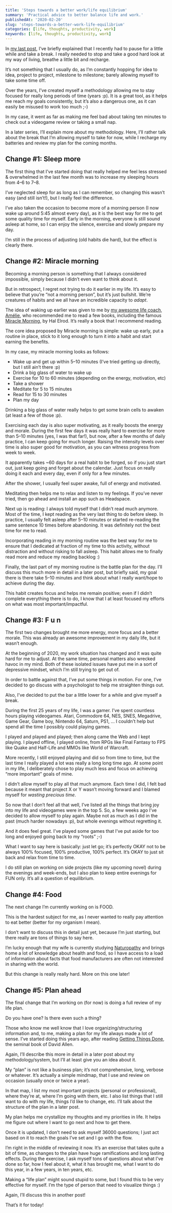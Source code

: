```yaml
---
title: 'Steps towards a better work/life equilibrium'
summary: 'Practical advice to better balance life and work.'
publishedAt: '2020-02-20'
slug: 'steps-towards-a-better-work-life-equilibrium'
categories: [life, thoughts, productivity, work]
keywords: [life, thoughts, productivity, work]
---
```


In [my last post](https://medium.com/@dSebastien/work-life-equilibrium-5227ced1987f), I’ve briefly explained that I recently had to pause for a little while and take a break. I really needed to stop and take a good hard look at my way of living, breathe a little bit and recharge.

It’s not something that I usually do, as I’m constantly hopping for idea to idea, project to project, milestone to milestone; barely allowing myself to take some time off.

Over the years, I’ve created myself a methodology allowing me to stay focused for really long periods of time (years :p). It is a great tool, as it helps me reach my goals consistently, but it’s also a dangerous one, as it can easily be misused to work too much ;-)

In my case, it went as far as making me feel bad about taking ten minutes to check out a videogame review or taking a small nap.

In a later series, I’ll explain more about my methodology. Here, I’ll rather talk about the break that I’m allowing myself to take for now, while I recharge my batteries and review my plan for the coming months.

## Change #1: Sleep more

The first thing that I’ve started doing that really helped me feel less stressed & overwhelmed in the last few month was to increase my sleeping hours from 4–6 to 7–8.

I’ve neglected sleep for as long as I can remember, so changing this wasn’t easy (and still isn’t!), but I really feel the difference.

I’ve also taken the occasion to become more of a morning person (I now wake up around 5:45 almost every day), as it is the best way for me to get some quality time for myself. Early in the morning, everyone is still sound asleep at home, so I can enjoy the silence, exercise and slowly prepare my day.

I’m still in the process of adjusting (old habits die hard), but the effect is clearly there.

## Change #2: Miracle morning

Becoming a morning person is something that I always considered impossible, simply because I didn’t even want to think about it.

But in retrospect, I regret not trying to do it earlier in my life. It’s easy to believe that you’re “not a morning person”, but it’s just bullshit. We’re creatures of habits and we all have an incredible capacity to _adapt_.

The idea of waking up earlier was given to me by [my awesome life coach, Amélie](https://www.linkedin.com/in/amelie-honorez/), who recommended me to read a few books, including the famous [Miracle Morning](https://www.miraclemorning.com/), by Hal Elrod. It’s really a book that I recommend reading.

The core idea proposed by Miracle morning is simple: wake up early, put a routine in place, stick to it long enough to turn it into a habit and start earning the benefits.

In my case, my miracle morning looks as follows:

- Wake up and get up within 5–10 minutes (I’ve tried getting up directly, but I still ain’t there :p)
- Drink a big glass of water to wake up
- Exercise for 10 to 60 minutes (depending on the energy, motivation, etc)
- Take a shower
- Meditate for 5 to 15 minutes
- Read for 15 to 30 minutes
- Plan my day

Drinking a big glass of water really helps to get some brain cells to awaken (at least a few of those :p).

Exercising each day is also super motivating, as it really boosts the energy and morale. During the first few days it was really hard to exercise for more than 5–10 minutes (yes, I was that far!), but now, after a few months of daily practice, I can keep going for much longer. Raising the intensity levels over time is also super good for motivation, as you can witness progress from week to week.

It apparently takes ~60 days for a real habit to be forged, so if you just start out, just keep going and forget about the calendar. Just focus on really doing it each and every day, even if only for a few minutes.

After the shower, I usually feel super awake, full of energy and motivated.

Meditating then helps me to relax and listen to my feelings. If you’ve never tried, then go ahead and install an app such as Headspace.

Next up is reading: I always told myself that I didn’t read much anymore. Most of the time, I kept reading as the very last thing to do before sleep. In practice, I usually felt asleep after 5–10 minutes or started re-reading the same sentence 10 times before abandoning. It was definitely not the best time for me to read.

Incorporating reading in my morning routine was the best way for me to ensure that I dedicated at fraction of my time to this activity, without distraction and without risking to fall asleep. This habit allows me to finally read more and reduce my reading backlog :)

Finally, the last part of my morning routine is the battle plan for the day. I’ll discuss this much more in detail in a later post, but briefly said, my goal there is there take 5–10 minutes and think about what I really want/hope to achieve during the day.

This habit creates focus and helps me remain positive; even if I didn’t complete everything there is to do, I know that I at least focused my efforts on what was most important/impactful.

## Change #3: F u n

The first two changes brought me more energy, more focus and a better morale. This was already an awesome improvement in my daily life, but it wasn’t enough.

At the beginning of 2020, my work situation has changed and it was quite hard for me to adjust. At the same time, personal matters also wrecked havoc in my mind. Both of these isolated issues have put me in a sort of depressive mindset, which I’m still trying to get out of.

In order to battle against that, I’ve put some things in motion. For one, I’ve decided to go discuss with a psychologist to help me straighten things out.

Also, I’ve decided to put the bar a little lower for a while and give myself a break.

During the first 25 years of my life, I was a gamer. I’ve spent countless hours playing videogames. Atari, Commodore 64, NES, SNES, Megadrive, Game Gear, Game boy, Nintendo 64, Saturn, PS1, … I couldn’t help but spend all the time I possibly could playing games.

I played and played and played; then along came the Web and I kept playing. I played offline, I played online, from RPGs like Final Fantasy to FPS like Quake and Half-Life and MMOs like World of Warcraft.

More recently, I still enjoyed playing and did so from time to time, but the last time I really played a lot was really a long long time ago. At some point in my life, I deliberately chose to play much less and focus on achieving “more important” goals of mine.

I didn’t allow myself to play all that much anymore. Each time I did, I felt bad because it meant that project X or Y wasn’t moving forward and I blamed myself for _wasting precious time_.

So now that I don’t feel all that well, I’ve listed all the things that bring joy into my life and videogames were in the top 5. So, a few weeks ago I’ve decided to allow myself to play again. Maybe not as much as I did in the past (much harder nowadays :p), but whole evenings without regretting it.

And it does feel great. I’ve played some games that I’ve put aside for too long and enjoyed going back to my “roots” ;-)

What I want to say here is basically: just let go; it’s perfectly OKAY not to be always 100% focused, 100% productive, 100% perfect. It’s OKAY to just sit back and relax from time to time.

I do still plan on working on side projects (like my upcoming novel) during the evenings and week-ends, but I also plan to keep entire evenings for FUN only. It’s all a question of equilibrium.

## Change #4: Food

The next change I’m currently working on is FOOD.

This is the hardest subject for me, as I never wanted to really pay attention to eat better (better for my organism I mean).

I don’t want to discuss this in detail just yet, because I’m just starting, but there really are tons of things to say here.

I’m lucky enough that my wife is currently studying [Naturopathy](https://en.wikipedia.org/wiki/Naturopathy) and brings home a lot of knowledge about health and food, so I have access to a load of information about facts that food manufacturers are often not interested in sharing with the world.

But this change is really really hard. More on this one later!

## Change #5: Plan ahead

The final change that I’m working on (for now) is doing a full review of my life plan.

Do you have one? Is there even such a thing?

Those who know me well know that I love organizing/structuring information and, to me, making a plan for my life always made a lot of sense. I’ve started doing this years ago, after reading [Getting Things Done](https://www.amazon.com/Getting-Things-Done-Stress-Free-Productivity/dp/0143126563/ref=pd_sbs_14_t_0/137-7334718-4381633?_encoding=UTF8&pd_rd_i=0143126563&pd_rd_r=00c58dd5-d70c-459c-9c07-b7c68ad1f2a6&pd_rd_w=ZZOF2&pd_rd_wg=S676Z&pf_rd_p=5cfcfe89-300f-47d2-b1ad-a4e27203a02a&pf_rd_r=62HH09YF1H2W3MESZHM9&psc=1&refRID=62HH09YF1H2W3MESZHM9), the seminal book of David Allen.

Again, I’ll describe this more in detail in a later post about my methodology/system, but I’ll at least give you an idea about it.

My “plan” is not like a business plan; it’s not comprehensive, long, verbose or whatever. It’s actually a simple mindmap, that I use and review on occasion (usually once or twice a year).

In that map, I list my most important projects (personal or professional), where they’re at, where I’m going with them, etc. I also list things that I still want to do with my life, things I’d like to change, etc. I’ll talk about the structure of the plan in a later post.

My plan helps me crystallize my thoughts and my priorities in life. It helps me figure out where I want to go next and how to get there.

Once it is updated, I don’t need to ask myself 36000 questions; I just act based on it to reach the goals I’ve set and I go with the flow.

I’m right in the middle of reviewing it now. It’s an exercise that takes quite a bit of time, as changes to the plan have huge ramifications and long lasting effects. During the exercise, I ask myself tons of questions about what I’ve done so far, how I feel about it, what it has brought me, what I want to do this year, in a few years, in ten years, etc.

Making a “life plan” might sound stupid to some, but I found this to be very effective for myself. I’m the type of person that need to visualize things :)

Again, I’ll discuss this in another post!

That’s it for today!

<BlogPostSignature />
